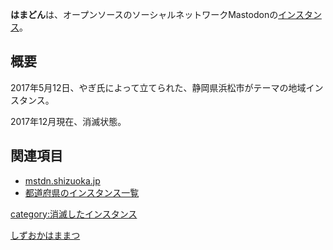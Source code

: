 {{infobox instance
|Name = はまどん(浜松マストドン)
|Domain = https://hamamyu.jp
|Country = 日本
|Admin = [https://twitter.com/yagi3mee やぎ]
|Start = 2017年5月12日
|Kifu = なし
|Alias = なし
}}'''はまどん'''は、オープンソースのソーシャルネットワークMastodonの[[インスタンス]]。

== 概要 ==
2017年5月12日、やぎ氏によって立てられた、静岡県浜松市がテーマの地域インスタンス。

2017年12月現在、消滅状態。

== 関連項目 ==
* [[mstdn.shizuoka.jp]]
* [[都道府県のインスタンス一覧]]

{{DEFAULTSORT:hamamyu}}
[[Category:日本のインスタンス|しずおかはままつ]]
[[category:消滅したインスタンス]]